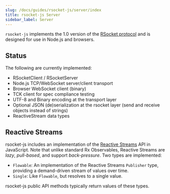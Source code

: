 ```yaml
---
slug: /docs/guides/rsocket-js/server/index
title: rsocket-js Server
sidebar_label: Server
---
```


`rsocket-js` implements the 1.0 version of the [RSocket protocol](./protocol)
and is designed for use in Node.js and browsers.

## Status

The following are currently implemented:

- RSocketClient / RSocketServer
- Node.js TCP/WebSocket server/client transport
- Browser WebSocket client (binary)
- TCK client for spec compliance testing
- UTF-8 and Binary encoding at the transport layer
- Optional JSON (de)serialization at the rsocket layer (send and receive objects
  instead of strings)
- ReactiveStream data types

## Reactive Streams

rsocket-js includes an implementation of the [Reactive Streams](http://www.reactive-streams.org/)
API in JavaScript. Note that unlike standard Rx Observables, Reactive Streams are
_lazy_, _pull-based_, and support _back-pressure_. Two types are implemented:

- `Flowable`: An implementation of the Reactive Streams `Publisher` type,
  providing a demand-driven stream of values over time.
- `Single`: Like `Flowable`, but resolves to a single value.

rsocket-js public API methods typically return values of these types.
